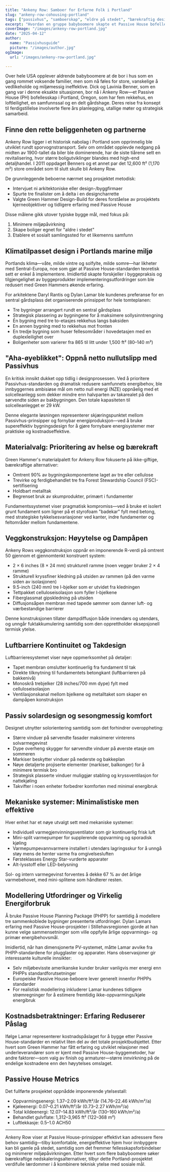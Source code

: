 ```yaml
---
title: "Ankeny Row: Samboer for Erfarne Folk i Portland"
slug: "ankeny-row-cohousing-portland"
tags: ["passivhus", "samboerskap", "eldre på stedet", "bærekraftig design", "netto null energi"]
excerpt: "Hvordan en gruppe babyboomere skapte et Passive House bofellesskap i Portland, Oregon, som tar hensyn til både miljømessig bærekraft og de sosiale behovene ved å bli eldre hjemme."
coverImage: "/images/ankeny-row-portland.jpg"
date: "2025-04-12"
author:
  name: "Passivhusguide"
  picture: "/images/author.jpg"
ogImage:
  url: "/images/ankeny-row-portland.jpg"

---
```

Over hele USA opplever aldrende babyboomere at de bor i hus som en gang rommet voksende familier, men som nå føles for store, vanskelige å vedlikeholde og miljømessig ineffektive. Dick og Lavinia Benner, som en gang var i denne eksakte situasjonen, bor nå i Ankeny Row—et Passive House (PH) bofellesskap i Portland, Oregon, som har fem rekkehus, en loftleilighet, en samfunnssal og en delt gårdshage. Deres reise fra konsept til ferdigstillelse involverte flere års planlegging, utallige møter og strategisk samarbeid.

## Finne den rette beliggenheten og partnerne

Ankeny Row ligger i et historisk nabolag i Portland som opprinnelig ble utviklet rundt sporvognstransport. Selv om området opplevde nedgang på midten av 1900-tallet da biler ble dominerende, har de siste tiårene sett en revitalisering, hvor større boligutviklinger blandes med high-end detaljhandel. I 2011 oppdaget Benners og et annet par det 12,600 ft² (1,170 m²) store området som til slutt skulle bli Ankeny Row.

De grunnleggende beboerne nærmet seg prosjektet metodisk:

- Intervjuet ni arkitektoniske eller design-/byggfirmaer
- Spurte tre finalister om å delta i en designcharrette
- Valgte Green Hammer Design-Build for deres forståelse av prosjektets kjerneobjektiver og tidligere erfaring med Passive House

Disse målene gikk utover typiske bygge mål, med fokus på:

1. Minimere miljøpåvirkning
2. Skape boliger egnet for "aldre i stedet"
3. Etablere et sosialt samlingssted for et likemenns samfunn
## Klimatilpasset design i Portlands marine miljø

Portlands klima—våte, milde vintre og solfylte, milde somre—har likheter med Sentral-Europa, noe som gjør at Passive House-standarden teoretisk sett er enkel å implementere. Imidlertid skapte forskjeller i byggepraksis og tilgjengelighet av byggeprodukter implementeringsutfordringer som ble redusert med Green Hammers økende erfaring.

For arkitektene Daryl Rantis og Dylan Lamar ble kundenes preferanse for en sentral gårdsplass det organiserende prinsippet for hele tomteplanen:

- Tre bygninger arrangert rundt en sentral gårdsplass
- Strategisk plassering av bygningene for å maksimere sollysinntrengning
- Én bygning med tre to-etasjes rekkehus langs baksiden
- En annen bygning med to rekkehus mot fronten
- En tredje bygning som huser fellesområder i hovedetasjen med en duplexleilighet over
- Boligenheter som varierer fra 865 til litt under 1,500 ft² (80–140 m²)
## "Aha-øyeblikket": Oppnå netto nullutslipp med Passivhus

En kritisk innsikt dukket opp tidlig i designprosessen. Ved å prioritere Passivhus-standarden og dramatisk redusere samfunnets energibehov, ble innbyggernes ambisiøse mål om netto null energi (NZE) oppnåelig med et solcelleanlegg som dekker mindre enn halvparten av takarealet på den sørvendte siden av bakbygningen. Den totale kapasiteten til solcelleanlegget er 29 kW.

Denne elegante løsningen representerer skjæringspunktet mellom Passivhus-prinsipper og fornybar energiproduksjon—ved å bruke supereffektiv bygningsdesign for å gjøre fornybare energisystemer mer praktiske og kostnadseffektive.

## Materialvalg: Prioritering av helse og bærekraft

Green Hammer's materialpalett for Ankeny Row fokuserte på ikke-giftige, bærekraftige alternativer:

- Omtrent 90% av bygningskomponentene laget av tre eller cellulose
- Trevirke og ferdigbehandlet tre fra Forest Stewardship Council (FSC)-sertifisering
- Holdbart metalltak
- Begrenset bruk av skumprodukter, primært i fundamenter

Fundamentssystemet viser pragmatisk kompromiss—ved å bruke et isolert grunt fundament som ligner på et styrofoam "badekar" fylt med betong, med strategiske tykkelsesvariasjoner ved kanter, indre fundamenter og feltområder mellom fundamentene.
## Veggkonstruksjon: Høyytelse og Dampåpen

Ankeny Rows veggkonstruksjon oppnår en imponerende R-verdi på omtrent 50 gjennom et gjennomtenkt konstruert system:

- 2 × 6 inches (8 × 24 mm) strukturell ramme (noen vegger bruker 2 × 4 ramme)
- Strukturell kryssfiner kledning på utsiden av rammen (på den varme siden av isolasjonen)
- 9.5-inch (240 mm) tre I-bjelker som er utvidet fra kledningen
- Tettpakket celluloseisolasjon som fyller I-bjelkene
- Fiberglassmat gipskledning på utsiden
- Diffusjonsåpen membran med tapede sømmer som danner luft- og værbestandige barrierer

Denne konstruksjonen tillater dampdiffusjon både innendørs og utendørs, og unngår fuktakkumulering samtidig som den opprettholder eksepsjonell termisk ytelse.

## Luftbarriere Kontinuitet og Takdesign

Luftbarrieresystemet viser nøye oppmerksomhet på detaljer:

- Tapet membran omslutter kontinuerlig fra fundament til tak
- Direkte tilknytning til fundamentets betongkant (luftbarrieren på bakkenivå)
- Monoskrå trebjelker (28 inches/700 mm dype) fylt med celluloseisolasjon
- Ventilasjonskanal mellom bjelkene og metalltaket som skaper en dampåpen konstruksjon
## Passiv solardesign og sesongmessig komfort

Designet utnytter solorientering samtidig som det forhindrer overoppheting:

- Større vinduer på sørvendte fasader maksimerer vinterens solvarmegevinst
- Dype overheng skygger for sørvendte vinduer på øverste etasje om sommeren
- Markiser beskytter vinduer på nederste og bakkeplan
- Nøye detaljerte projiserte elementer (markiser, balkonger) for å minimere termisk bro
- Strategisk plasserte vinduer muliggjør stabling og kryssventilasjon for nattekjøling
- Takvifter i noen enheter forbedrer komforten med minimal energibruk

## Mekaniske systemer: Minimalistiske men effektive

Hver enhet har et nøye utvalgt sett med mekaniske systemer:

- Individuell varmegjenvinningsventilator som gir kontinuerlig frisk luft
- Mini-split varmepumper for supplerende oppvarming og sporadisk kjøling
- Varmepumpevannvarmere installert i utendørs lagringsskur for å unngå støy mens de henter varme fra omgivelsesluften
- Førsteklasses Energy Star-vurderte apparater
- Alt-lysstoff eller LED-belysning

Sol- og intern varmegevinst forventes å dekke 67 % av det årlige varmebehovet, med mini-splitene som håndterer resten.
## Modellering Utfordringer og Virkelig Energiforbruk

Å bruke Passive House Planning Package (PHPP) for samtidig å modellere tre sammenkoblede bygninger presenterte utfordringer. Dylan Lamars erfaring med Passive House-prosjekter i Stillehavsregionen gjorde at han kunne velge sammensetninger som ville oppfylle årlige oppvarmings- og primær energibehovsmål.

Imidlertid, når han dimensjonerte PV-systemet, måtte Lamar avvike fra PHPP-standardene for plugglaster og apparater. Hans observasjoner gir interessante kulturelle innsikter:

- Selv miljøbevisste amerikanske kunder bruker vanligvis mer energi enn PHPPs standardforutsetninger
- Europeiske Passive House-beboere lever generelt innenfor PHPPs standarder
- For realistisk modellering inkluderer Lamar kundenes tidligere strømregninger for å estimere fremtidig ikke-oppvarmings/kjøle energibruk

## Kostnadsbetraktninger: Erfaring Reduserer Påslag

Ifølge Lamar representerer kostnadspåslaget for å bygge etter Passive House-standarder en relativt liten del av det totale prosjektbudsjettet. Etter hvert som Green Hammer har fått erfaring og utviklet relasjoner med underleverandører som er kjent med Passive House-byggemetoder, har andre faktorer—som valg av finish og armaturer—større innvirkning på de endelige kostnadene enn den høyytelses omslaget.
## Passive House Metrics

Det fullførte prosjektet oppnådde imponerende ytelsestall:

- Oppvarmingsenergi: 1.37–2.09 kWh/ft²/år (14.76–22.46 kWh/m²/a)
- Kjøleenergi: 0.07–0.21 kWh/ft²/år (0.73–2.27 kWh/m²/a)
- Total kildeenergi: 12.07–14.83 kWh/ft²/år (130–160 kWh/m²/a)
- Behandlet gulvflate: 1,312–3,965 ft² (122–368 m²)
- Luftlekkasje: 0.5–1.0 ACH50

---

Ankeny Row viser at Passive House-prinsipper effektivt kan adressere flere behov samtidig—tilby komfortable, energieffektive hjem hvor innbyggere kan bli gamle på stedet, samtidig som det fremmer fellesskapsforbindelser og minimerer miljøpåvirkningen. Etter hvert som flere babyboomere søker bærekraftige nedskaleringsalternativer, tilbyr dette Portland-prosjektet verdifulle lærdommer i å kombinere teknisk ytelse med sosiale mål.

